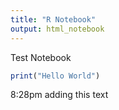 ```yaml
---
title: "R Notebook"
output: html_notebook
---
```


Test Notebook 

```r
print("Hello World")
```

8:28pm adding this text 
